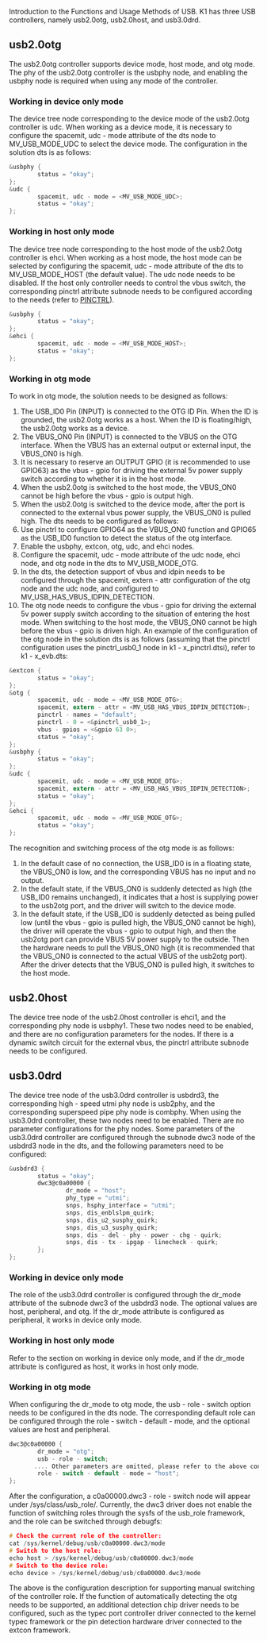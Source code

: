 Introduction to the Functions and Usage Methods of USB.
K1 has three USB controllers, namely usb2.0otg, usb2.0host, and usb3.0drd.
## usb2.0otg
The usb2.0otg controller supports device mode, host mode, and otg mode. The phy of the usb2.0otg controller is the usbphy node, and enabling the usbphy node is required when using any mode of the controller.
### Working in device only mode
The device tree node corresponding to the device mode of the usb2.0otg controller is udc. When working as a device mode, it is necessary to configure the spacemit, udc - mode attribute of the dts node to MV_USB_MODE_UDC to select the device mode.
The configuration in the solution dts is as follows:
```c
&usbphy {
        status = "okay";
};
&udc {
        spacemit, udc - mode = <MV_USB_MODE_UDC>;
        status = "okay";
};
```
### Working in host only mode
The device tree node corresponding to the host mode of the usb2.0otg controller is ehci. When working as a host mode, the host mode can be selected by configuring the spacemit, udc - mode attribute of the dts to MV_USB_MODE_HOST (the default value). The udc node needs to be disabled.
If the host only controller needs to control the vbus switch, the corresponding pinctrl attribute subnode needs to be configured according to the needs (refer to [PINCTRL](PINCTRL)).
```c
&usbphy {
        status = "okay";
};
&ehci {
        spacemit, udc - mode = <MV_USB_MODE_HOST>;
        status = "okay";
};
```
### Working in otg mode
To work in otg mode, the solution needs to be designed as follows:
1. The USB_ID0 Pin (INPUT) is connected to the OTG ID Pin. When the ID is grounded, the usb2.0otg works as a host. When the ID is floating/high, the usb2.0otg works as a device.
2. The VBUS_ON0 Pin (INPUT) is connected to the VBUS on the OTG interface. When the VBUS has an external output or external input, the VBUS_ON0 is high.
3. It is necessary to reserve an OUTPUT GPIO (it is recommended to use GPIO63) as the vbus - gpio for driving the external 5v power supply switch according to whether it is in the host mode.
4. When the usb2.0otg is switched to the host mode, the VBUS_ON0 cannot be high before the vbus - gpio is output high.
5. When the usb2.0otg is switched to the device mode, after the port is connected to the external vbus power supply, the VBUS_ON0 is pulled high.
The dts needs to be configured as follows:
1. Use pinctrl to configure GPIO64 as the VBUS_ON0 function and GPIO65 as the USB_ID0 function to detect the status of the otg interface.
2. Enable the usbphy, extcon, otg, udc, and ehci nodes.
3. Configure the spacemit, udc - mode attribute of the udc node, ehci node, and otg node in the dts to MV_USB_MODE_OTG.
4. In the dts, the detection support of vbus and idpin needs to be configured through the spacemit, extern - attr configuration of the otg node and the udc node, and configured to MV_USB_HAS_VBUS_IDPIN_DETECTION.
5. The otg node needs to configure the vbus - gpio for driving the external 5v power supply switch according to the situation of entering the host mode. When switching to the host mode, the VBUS_ON0 cannot be high before the vbus - gpio is driven high.
An example of the configuration of the otg node in the solution dts is as follows (assuming that the pinctrl configuration uses the pinctrl_usb0_1 node in k1 - x_pinctrl.dtsi), refer to k1 - x_evb.dts:
```c
&extcon {
        status = "okay";
};
&otg {
        spacemit, udc - mode = <MV_USB_MODE_OTG>;
        spacemit, extern - attr = <MV_USB_HAS_VBUS_IDPIN_DETECTION>;
        pinctrl - names = "default";
        pinctrl - 0 = <&pinctrl_usb0_1>;
        vbus - gpios = <&gpio 63 0>;
        status = "okay";
};
&usbphy {
        status = "okay";
};
&udc {
        spacemit, udc - mode = <MV_USB_MODE_OTG>;
        spacemit, extern - attr = <MV_USB_HAS_VBUS_IDPIN_DETECTION>;
        status = "okay";
};
&ehci {
        spacemit, udc - mode = <MV_USB_MODE_OTG>;
        status = "okay";
};
```
The recognition and switching process of the otg mode is as follows:
1. In the default case of no connection, the USB_ID0 is in a floating state, the VBUS_ON0 is low, and the corresponding VBUS has no input and no output.
2. In the default state, if the VBUS_ON0 is suddenly detected as high (the USB_ID0 remains unchanged), it indicates that a host is supplying power to the usb2otg port, and the driver will switch to the device mode.
3. In the default state, if the USB_ID0 is suddenly detected as being pulled low (until the vbus - gpio is pulled high, the VBUS_ON0 cannot be high), the driver will operate the vbus - gpio to output high, and then the usb2otg port can provide VBUS 5V power supply to the outside. Then the hardware needs to pull the VBUS_ON0 high (it is recommended that the VBUS_ON0 is connected to the actual VBUS of the usb2otg port). After the driver detects that the VBUS_ON0 is pulled high, it switches to the host mode.
## usb2.0host
The device tree node of the usb2.0host controller is ehci1, and the corresponding phy node is usbphy1. These two nodes need to be enabled, and there are no configuration parameters for the nodes. If there is a dynamic switch circuit for the external vbus, the pinctrl attribute subnode needs to be configured.
## usb3.0drd
The device tree node of the usb3.0drd controller is usbdrd3, the corresponding high - speed utmi phy node is usb2phy, and the corresponding superspeed pipe phy node is combphy. When using the usb3.0drd controller, these two nodes need to be enabled. There are no parameter configurations for the phy nodes.
Some parameters of the usb3.0drd controller are configured through the subnode dwc3 node of the usbdrd3 node in the dts, and the following parameters need to be configured:
```c
&usbdrd3 {
        status = "okay";
        dwc3@c0a00000 {
                dr_mode = "host";
                phy_type = "utmi";
                snps, hsphy_interface = "utmi";
                snps, dis_enblslpm_quirk;
                snps, dis_u2_susphy_quirk;
                snps, dis_u3_susphy_quirk;
                snps, dis - del - phy - power - chg - quirk;
                snps, dis - tx - ipgap - linecheck - quirk;
        };
};
```
### Working in device only mode
The role of the usb3.0drd controller is configured through the dr_mode attribute of the subnode dwc3 of the usbdrd3 node. The optional values are host, peripheral, and otg. If the dr_mode attribute is configured as peripheral, it works in device only mode.
### Working in host only mode
Refer to the section on working in device only mode, and if the dr_mode attribute is configured as host, it works in host only mode.
### Working in otg mode
When configuring the dr_mode to otg mode, the usb - role - switch option needs to be configured in the dts node. The corresponding default role can be configured through the role - switch - default - mode, and the optional values are host and peripheral.
```c
dwc3@c0a00000 {
        dr_mode = "otg";
        usb - role - switch;
       .... Other parameters are omitted, please refer to the above configuration
        role - switch - default - mode = "host";
};
```
After the configuration, a c0a00000.dwc3 - role - switch node will appear under /sys/class/usb_role/. Currently, the dwc3 driver does not enable the function of switching roles through the sysfs of the usb_role framework, and the role can be switched through debugfs:
```c
# Check the current role of the controller:
cat /sys/kernel/debug/usb/c0a00000.dwc3/mode
# Switch to the host role:
echo host > /sys/kernel/debug/usb/c0a00000.dwc3/mode
# Switch to the device role:
echo device > /sys/kernel/debug/usb/c0a00000.dwc3/mode
```
The above is the configuration description for supporting manual switching of the controller role. If the function of automatically detecting the otg needs to be supported, an additional detection chip driver needs to be configured, such as the typec port controller driver connected to the kernel typec framework or the pin detection hardware driver connected to the extcon framework.